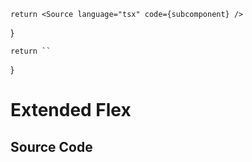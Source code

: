 
    return <Source language="tsx" code={subcomponent} />
}

    return ``
}

# Extended Flex

<Meta isTemplate title="Tailwind/Theme/Extended/Flex" />

<Documentation />

## Source Code

<SourceCode />